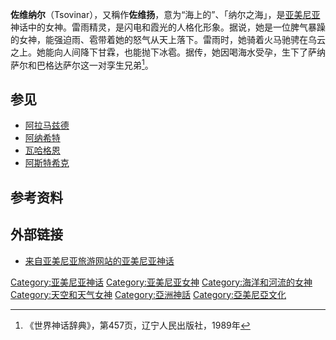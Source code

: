 '''佐维纳尔'''（Tsovinar），又稱作'''佐维扬'''，意为“海上的”、「纳尔之海」，是[[亚美尼亚|亚美尼亚]]神话中的女神。雷雨精灵，是闪电和霞光的人格化形象。据说，她是一位脾气暴躁的女神，能强迫雨、雹带着她的怒气从天上落下。雷雨时，她骑着火马驰骋在乌云之上。她能向人间降下甘霖，也能抛下冰雹。据传，她因喝海水受孕，生下了萨纳萨尔和巴格达萨尔这一对孪生兄弟<ref>《世界神话辞典》，第457页，辽宁人民出版社，1989年</ref>。

==参见==
* [[阿拉马兹德|阿拉马兹德]]
* [[阿纳希特|阿纳希特]]
* [[瓦哈格恩|瓦哈格恩]]
* [[阿斯特希克|阿斯特希克]]

==参考资料==
{{reflist}}

==外部链接==
* [http://www.tacentral.com/mythology.asp?story_no=2 来自亚美尼亚旅游网站的亚美尼亚神话]{{Wayback|url=http://www.tacentral.com/mythology.asp?story_no=2 |date=20140222131611 }}

[[Category:亚美尼亚神话|Category:亚美尼亚神话]]
[[Category:亚美尼亚女神|Category:亚美尼亚女神]]
[[Category:海洋和河流的女神|Category:海洋和河流的女神]]
[[Category:天空和天气女神|Category:天空和天气女神]]
[[Category:亞洲神話|Category:亞洲神話]]
[[Category:亞美尼亞文化|Category:亞美尼亞文化]]